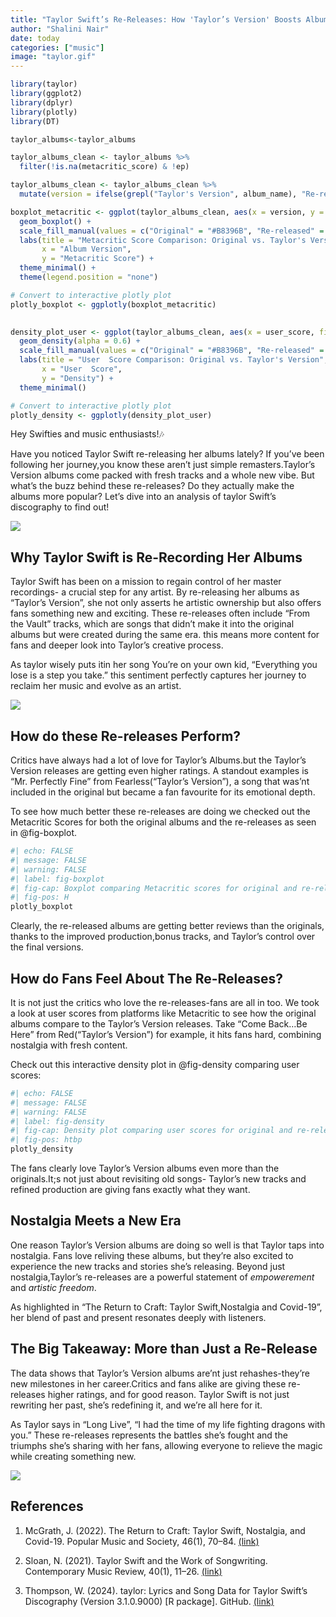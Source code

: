 ```yaml
---
title: "Taylor Swift’s Re-Releases: How 'Taylor’s Version' Boosts Album Popularity"
author: "Shalini Nair"
date: today
categories: ["music"]
image: "taylor.gif"
---
```




```r
library(taylor)
library(ggplot2)
library(dplyr)
library(plotly)
library(DT)

```
```r

taylor_albums<-taylor_albums

taylor_albums_clean <- taylor_albums %>%
  filter(!is.na(metacritic_score) & !ep)

taylor_albums_clean <- taylor_albums_clean %>%
  mutate(version = ifelse(grepl("Taylor's Version", album_name), "Re-released", "Original"))

boxplot_metacritic <- ggplot(taylor_albums_clean, aes(x = version, y = metacritic_score, fill = version)) +
  geom_boxplot() +
  scale_fill_manual(values = c("Original" = "#B8396B", "Re-released" = "#E0C166")) + # Gold colors
  labs(title = "Metacritic Score Comparison: Original vs. Taylor's Version",
       x = "Album Version",
       y = "Metacritic Score") +
  theme_minimal() +
  theme(legend.position = "none")

# Convert to interactive plotly plot
plotly_boxplot <- ggplotly(boxplot_metacritic)
 
```


```r
density_plot_user <- ggplot(taylor_albums_clean, aes(x = user_score, fill = version)) +
  geom_density(alpha = 0.6) +
  scale_fill_manual(values = c("Original" = "#B8396B", "Re-released" = "#E0C166")) + # Gold colors
  labs(title = "User  Score Comparison: Original vs. Taylor's Version",
       x = "User  Score",
       y = "Density") +
  theme_minimal()

# Convert to interactive plotly plot
plotly_density <- ggplotly(density_plot_user)

```




Hey Swifties and music enthusiasts!🎶

Have you noticed Taylor Swift re-releasing her albums lately? If you've been following her journey,you know these aren't just simple remasters.Taylor's Version albums come packed with fresh tracks and a whole new vibe. But what's the buzz behind these re-releases? Do they actually make the albums more popular? Let's dive into an analysis of taylor Swift's discography to find out!

![](albums.jpeg) 

## Why Taylor Swift is Re-Recording Her Albums

Taylor Swift has been on a mission to regain control of her master recordings- a crucial step for any artist. By re-releasing her albums as "Taylor's Version", she not only asserts he artistic ownership but also offers fans something new and exciting. These re-releases often include "From the Vault" tracks, which are songs that didn't make it into the original albums but were created during the same era. this means more content for fans and deeper look into Taylor's creative process.

As taylor wisely puts itin her song You're on your own kid, "Everything you lose is a step you take." this sentiment perfectly captures her journey to reclaim her music and evolve as an artist.

![](yoyok.gif) 

## How do these Re-releases Perform?

Critics have always had a lot of love for Taylor's Albums.but the Taylor's Version releases are getting even higher ratings. A standout examples is "Mr. Perfectly Fine" from Fearless("Taylor's Version"), a song that was'nt included in the original but became a fan favourite for its emotional depth.

To see how much better these re-releases are doing we checked out the Metacritic Scores for both the original albums and the re-releases as seen in @fig-boxplot.

```r
#| echo: FALSE 
#| message: FALSE
#| warning: FALSE
#| label: fig-boxplot
#| fig-cap: Boxplot comparing Metacritic scores for original and re-released albums
#| fig-pos: H
plotly_boxplot
```

Clearly, the re-released albums are getting better reviews than the originals, thanks to the improved production,bonus tracks, and Taylor's control over the final versions.

## How do Fans Feel About The Re-Releases?

It is not just the critics who love the re-releases-fans are all in too. We took a look at user scores from platforms like Metacritic to see how the original albums compare to the Taylor's Version releases. Take "Come Back...Be Here" from Red("Taylor's Version") for example, it hits fans hard, combining nostalgia with fresh content.

Check out this interactive density plot in @fig-density comparing user scores:
```r
#| echo: FALSE 
#| message: FALSE
#| warning: FALSE
#| label: fig-density
#| fig-cap: Density plot comparing user scores for original and re-released albums
#| fig-pos: htbp
plotly_density
```

The fans clearly love Taylor's Version albums even more than the originals.It;s not just about revisiting old songs- Taylor's new tracks and refined production are giving fans exactly what they want.


## Nostalgia Meets a New Era

One reason Taylor's Version albums are doing so well is that Taylor taps into nostalgia. Fans love reliving these albums, but they're also excited to experience the new tracks and stories she's releasing. Beyond just nostalgia,Taylor's re-releases are a powerful statement of *empowerement* and *artistic freedom*. 

As highlighted in "The Return to Craft: Taylor Swift,Nostalgia and Covid-19", her blend of past and present resonates deeply with listeners.



## The Big Takeaway: More than Just a Re-Release

The data shows that Taylor's Version albums are'nt just rehashes-they're new milestones in her career.Critics and fans alike are giving these re-releases higher ratings, and for good reason. Taylor Swift is not just rewriting her past, she's redefining it, and we're all here for it.

As Taylor says in "Long Live", "I had the time of my life fighting dragons with you." These re-releases represents the battles she's fought and the triumphs she's sharing with her fans, allowing everyone to relieve the magic while creating something new.

![](longlive.gif)


## References 

1. McGrath, J. (2022). The Return to Craft: Taylor Swift, Nostalgia, and Covid-19. Popular Music and Society, 46(1), 70–84. [(link)](https://doi.org/10.1080/03007766.2022.2156761)

2. Sloan, N. (2021). Taylor Swift and the Work of Songwriting. Contemporary Music Review, 40(1), 11–26. [(link) ](https://doi.org/10.1080/07494467.2021.1945226)
 
3. Thompson, W. (2024). taylor: Lyrics and Song Data for Taylor Swift's Discography (Version 3.1.0.9000) [R package]. GitHub. [(link)](https://taylor.wjakethompson.com)


